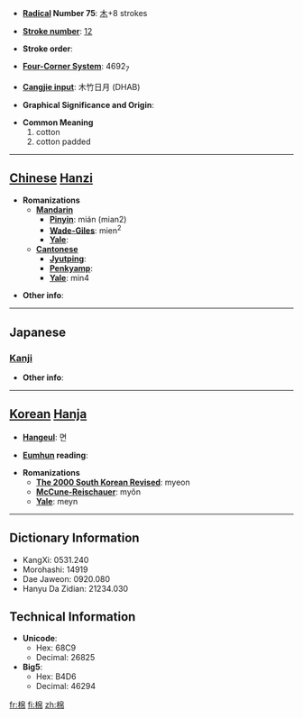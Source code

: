 * '''[[Wiktionary:Chinese radical index| Radical]] Number 75''': [[Wiktionary:Chinese radical index 木|木]]+8 strokes

* '''[[Wiktionary:Chinese total strokes index|Stroke number]]''': [[Wiktionary:Chinese total strokes index 12|12]]

* '''Stroke order''': 

* '''[[Wiktionary:Chinese four corner index|Four-Corner System]]''': 4692<sub>7</sub>

* '''[[Wiktionary:Chinese Cangjie index|Cangjie input]]''': 木竹日月 (DHAB)

* '''Graphical Significance and Origin''': 

* '''Common Meaning'''
*#cotton
*# cotton padded


----

== [[Chinese]] [[Hanzi]] ==

* '''Romanizations'''
** '''[[Mandarin]]'''
*** '''[[Pinyin]]''': mián (mian2)
*** '''[[Wade-Giles]]''': mien<sup>2</sup>
*** '''[[Yale]]''': 
** '''[[Cantonese]]'''
*** '''[[Jyutping]]''':
*** '''[[Penkyamp]]''': 
*** '''[[Yale]]''': min4

* '''Other info''': 

----

==Japanese==
===[[Kanji]]===
{{kanji|on readings=[[めん]] (men)
|kun readings=[[わた]] (wata)
}}

* '''Other info''':  

----

== [[Korean]] [[Hanja]] ==

* '''[[Hangeul]]''': 면

* '''[[Eumhun]] reading''': 

* '''Romanizations'''
** '''[[The 2000 South Korean Revised Romanization|The 2000 South Korean Revised]]''': myeon
** '''[[McCune-Reischauer]]''': myŏn
** '''[[Yale]]''': meyn

----

== Dictionary Information ==

* KangXi: 0531.240
* Morohashi: 14919
* Dae Jaweon: 0920.080
* Hanyu Da Zidian: 21234.030

== Technical Information ==

* '''Unicode''':
** Hex: 68C9
** Decimal: 26825
* '''Big5''':
** Hex: B4D6
** Decimal: 46294

[[fr:棉]]
[[fi:棉]]
[[zh:棉]]
